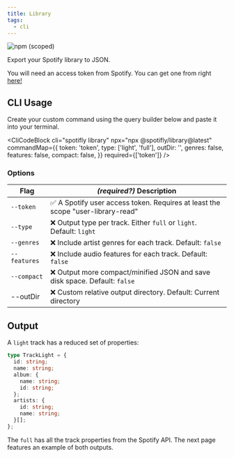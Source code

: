 ```yaml
---
title: Library
tags:
  - cli
---
```


![npm (scoped)](https://img.shields.io/npm/v/@spotifly/library)

Export your Spotify library to JSON.

You will need an access token from Spotify. You can get one from right [here!](/docs/authorization)

## CLI Usage

Create your custom command using the query builder below and paste it into your terminal.


<CliCodeBlock
  cli="spotifly library"
  npx="npx @spotifly/library@latest"
  commandMap={{
    token: 'token',
    type: ['light', 'full'],
    outDir: '',
    genres: false,
    features: false,
    compact: false,
  }}
  required={['token']}
/>

### Options

| Flag         | _(required?)_ Description                                                       |
| ------------ | ------------------------------------------------------------------------------- |
| `--token`    | ✅ A Spotify user access token. Requires at least the scope "user-library-read" |
| `--type`     | ❌ Output type per track. Either `full` or `light`. Default: `light`            |
| `--genres`   | ❌ Include artist genres for each track. Default: `false`                       |
| `--features` | ❌ Include audio features for each track. Default: `false`                      |
| `--compact`  | ❌ Output more compact/minified JSON and save disk space. Default: `false`      |
| --outDir     | ❌ Custom relative output directory. Default: Current directory                 |

## Output

A `light` track has a reduced set of properties:

```ts
type TrackLight = {
  id: string;
  name: string;
  album: {
    name: string;
    id: string;
  };
  artists: {
    id: string;
    name: string;
  }[];
};
```

The `full` has all the track properties from the Spotify API. The next page features an example of both outputs.
